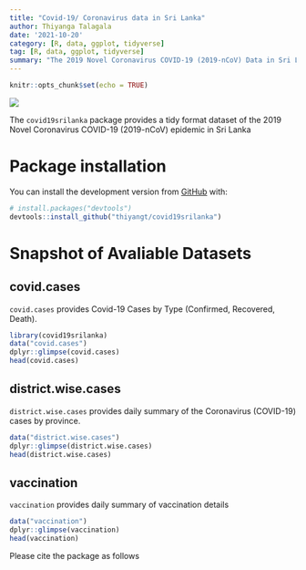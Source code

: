 ```yaml
---
title: "Covid-19/ Coronavirus data in Sri Lanka"
author: Thiyanga Talagala
date: '2021-10-20'
category: [R, data, ggplot, tidyverse]
tag: [R, data, ggplot, tidyverse]
summary: "The 2019 Novel Coronavirus COVID-19 (2019-nCoV) Data in Sri Lanka"
---
```


```r
knitr::opts_chunk$set(echo = TRUE)
```

![](https://github.com/thiyangt/covid19srilanka/blob/main/man/figures/hex.png?raw=true)

The `covid19srilanka` package provides a tidy format dataset of the 2019 Novel Coronavirus COVID-19 (2019-nCoV) epidemic in Sri Lanka

# Package installation


You can install the development version from [GitHub](https://github.com/thiyangt/covid19srilanka) with:

```r
# install.packages("devtools")
devtools::install_github("thiyangt/covid19srilanka")
```

# Snapshot of Avaliable Datasets

## covid.cases

`covid.cases` provides Covid-19 Cases by Type (Confirmed, Recovered, Death).

```r
library(covid19srilanka)
data("covid.cases")
dplyr::glimpse(covid.cases)
head(covid.cases)
```

## district.wise.cases

`district.wise.cases` provides daily summary of the Coronavirus (COVID-19) cases by province.

```r
data("district.wise.cases")
dplyr::glimpse(district.wise.cases)
head(district.wise.cases)
```

## vaccination

`vaccination` provides daily summary of vaccination details

```r
data("vaccination")
dplyr::glimpse(vaccination)
head(vaccination)
```

Please cite the package as follows
